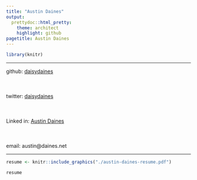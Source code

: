 ```yaml
---
title: "Austin Daines"
output: 
  prettydoc::html_pretty:
    theme: architect
    highlight: github
pagetitle: Austin Daines
---
```


```r
library(knitr)

```

___
github: [daisydaines](https://github.com/daisydaines)
<br><br><br><br>
twitter: [daisydaines](https://twitter.com/daisydaines)
<br><br><br><br>
Linked in: [Austin Daines](https://www.linkedin.com/in/austin-daines-2766a4217/)
<br><br><br><br>
email: austin@daines.net

___

```r
resume <- knitr::include_graphics("./austin-daines-resume.pdf")
```


```r
resume
```

